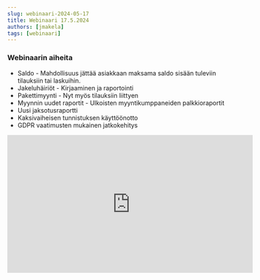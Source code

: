 ```yaml
---
slug: webinaari-2024-05-17
title: Webinaari 17.5.2024
authors: [jmakela]
tags: [webinaari]
---
```


### Webinaarin aiheita

  - Saldo - Mahdollisuus jättää asiakkaan maksama saldo sisään tuleviin tilauksiin tai laskuihin.
  - Jakeluhäiriöt - Kirjaaminen ja raportointi
  - Pakettimyynti - Nyt myös tilauksiin liittyen
  - Myynnin uudet raportit - Ulkoisten myyntikumppaneiden palkkioraportit
  - Uusi jaksotusraportti
  - Kaksivaiheisen tunnistuksen käyttöönotto
  - GDPR vaatimusten mukainen jatkokehitys

<!-- [Ilmoittaudu webinaariin](https://www.taikatilaus.fi/webinaarit.html) 

 <div className={styles.buttons}>
    <Link
    className="button button--secondary button--lg"
    to="https://www.taikatilaus.fi/webinaarit.html">
    Ilmoittaudu TaikaTilaus Webinaariin - 17.5.2024 - 45min ⏱️
    </Link>
</div>

-->

<div class="ratio ratio-16x9">
                    <iframe width="560" height="315" src="https://www.youtube.com/embed/fnwoj5iMc0I"
                        title="YouTube video player" frameborder="0"
                        allow="accelerometer; autoplay; clipboard-write; encrypted-media; gyroscope; picture-in-picture; web-share"
                        allowfullscreen></iframe>
                </div>